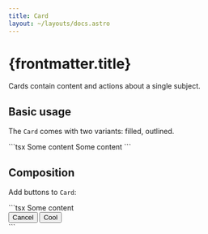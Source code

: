 ```yaml
---
title: Card
layout: ~/layouts/docs.astro
---
```



# {frontmatter.title}

Cards contain content and actions about a single subject.

## Basic usage

The `Card` comes with two variants: filled, outlined.

<Playground>
  <BasicExample client:load />
  <div slot="code">
    ```tsx
    <Card class="p-5">Some content</Card>
    <Card variant="outlined" class="p-5">
      Some content
    </Card>
    ```
  </div>
</Playground>

## Composition

Add buttons to `Card`:

<Playground>
  <CompositionExample client:load />
  <div slot="code">
    ```tsx
    <Card class="p-5">
      Some content
      <div class="mt-2 flex items-center gap-x-2 text-right">
        <Button variant="text">Cancel</Button>
        <Button variant="outlined">Cool</Button>
      </div>
    </Card>
    ```
  </div>
</Playground>
